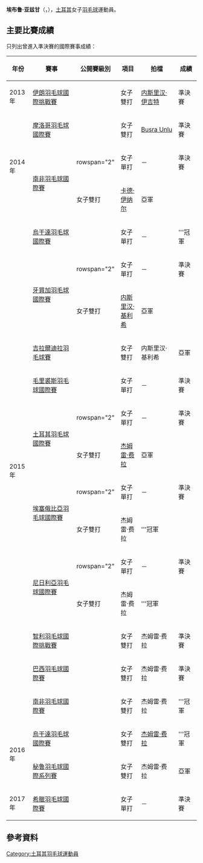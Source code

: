 {{noteTA|G1=Badminton}}
{{Infobox 羽球選手
| playername              = 埃布鲁·亚兹甘<br/>{{lang|tr|Ebru Yazgan}}
| image                   = 
| size                    = 
| caption                 = 
| birth_name              = 
| date_of_birth           = {{birth_date_and_age|1994|6|18}}
| place_of_birth          = 
| height                  = 
| weight                  = 
| event                   = 女子單打、女子雙打、混合雙打
| country                 = {{TUR}}
| years_active            = 
| handedness              = 
| coach                   = 
| highest_ranking         = 第89位（女單）
| date_of_highest_ranking = 2015年8月27日 <ref name="ranking">[http://bwfcontent.tournamentsoftware.com/ranking/player.aspx?id=9929&player=113799 BWF World Ranking - Ranking of Ebru YAZGAN (84902)]{{en}}</ref>
| current_ranking         = 第95位（女單）<br/>第135位（女雙-[[内斯里汉·基利希|基利希]]）<br/>第151位（女雙-[[杰姆雷·费拉|费拉]]）<br/>第382位（女雙-[[卡德·伊纳尔|伊纳尔]]）<br/>第432位（女雙-[[Busra_Unlu|Unlu]]）<br/>第799位（混雙-[[Enis_Sesalan|Sesalan]]）
| date_of_current_ranking = 2015年10月15日 <ref>[http://bwfcontent.tournamentsoftware.com/ranking/category.aspx?id=9929&category=473 BWF World Ranking - BWF世界排名榜 (10/15/2015) - Women's singles]{{en}}</ref><ref>[http://bwfcontent.tournamentsoftware.com/ranking/category.aspx?id=9929&category=475 BWF World Ranking - BWF世界排名榜 (10/15/2015) - Women's doubles]{{en}}</ref><ref>[http://bwfcontent.tournamentsoftware.com/ranking/category.aspx?id=9929&category=475 BWF World Ranking - BWF世界排名榜 (10/15/2015) - Mixed doubles]{{en}}</ref>
| played                  = 57勝–49負（女單）<br/>44勝–36負（女雙）<br/>13勝–22負（混雙）
| titles                  = 
| bwf_profile             = C049DDF6-363F-4EF4-A159-30A8C968B4F6
| bwf_id                  = 84902
| updated                 = 2015年10月18日
}}
{{MedalTableTop}}
{{MedalSport | 女子[[羽毛球|羽毛球]]}}
{{MedalCountry | {{TUR}}}}
{{MedalBottom}}
'''埃布鲁·亚兹甘'''（{{lang-tr|'''Ebru Yazgan'''}}，{{bd|1994年|6月18日||}}），[[土耳其|土耳其]]女子[[羽毛球|羽毛球]]運動員。

==主要比賽成績==
只列出曾進入準決賽的國際賽事成績：
{| class=wikitable style="text-align:center; font-size:small;" 
!width="50"|年份
!width="180"|賽事
!width="80"|公開賽級別
!width="60"|項目
!width="120"|拍檔
!width="50"|成績
|-
!rowspan="1"|2013年
|[[2013年伊朗羽毛球國際挑戰賽|伊朗羽毛球國際挑戰賽]]
|{{BWFIC}}
|女子雙打
|[[内斯里汉·伊吉特|内斯里汉·伊吉特]]
|bgcolor="#b8860b"|準決賽
|-
!rowspan="3"|2014年
|[[2014年摩洛哥羽毛球國際賽|摩洛哥羽毛球國際賽]]
|{{BWFIS}}
|女子雙打
|[[Busra_Unlu|Busra Unlu]]
|bgcolor="#b8860b"|準決賽
|-
|rowspan="2"|[[2014年南非羽毛球國際賽|南非羽毛球國際賽]]
|rowspan="2" {{BWFIS}}
|女子單打
|－
|bgcolor="#b8860b"|準決賽
|-
|女子雙打
|[[卡德·伊纳尔|卡德·伊纳尔]]
|bgcolor="silver"|亞軍
|-
!rowspan="14"|2015年
|[[2015年烏干達羽毛球國際賽|烏干達羽毛球國際賽]]
|{{BWFIS}}
|女子單打
|－
|bgcolor="gold"|'''冠軍
|-
|rowspan="2"|[[2015年牙買加羽毛球國際賽|牙買加羽毛球國際賽]]
|rowspan="2" {{BWFIS}}
|女子單打
|－
|bgcolor="#b8860b"|準決賽
|-
|女子雙打
|[[内斯里汉·基利希|内斯里汉·基利希]]
|bgcolor="silver"|亞軍
|-
|[[2015年吉拉爾迪拉羽毛球賽|吉拉爾迪拉羽毛球賽]]
|{{BWFIS}}
|女子雙打
|内斯里汉·基利希
|bgcolor="silver"|亞軍
|-
|[[2015年毛里裘斯羽毛球國際賽|毛里裘斯羽毛球國際賽]]
|{{BWFIS}}
|女子單打
|－
|bgcolor="#b8860b"|準決賽
|-
|rowspan="2"|[[2015年土耳其羽毛球國際賽|土耳其羽毛球國際賽]]
|rowspan="2" {{BWFIS}}
|女子單打
|－
|bgcolor="#b8860b"|準決賽
|-
|女子雙打
|[[杰姆雷·费拉|杰姆雷·费拉]]
|bgcolor="silver"|亞軍
|-
|rowspan="2"|[[2015年埃塞俄比亞羽毛球國際賽|埃塞俄比亞羽毛球國際賽]]
|rowspan="2" {{BWFIS}}
|女子單打
|－
|bgcolor="#b8860b"|準決賽
|-
|女子雙打
|杰姆雷·费拉
|bgcolor="gold"|'''冠軍
|-
|rowspan="2"|[[2015年尼日利亞羽毛球國際賽|尼日利亞羽毛球國際賽]]
|rowspan="2" {{BWFIS}}
|女子單打
|－
|bgcolor="#b8860b"|準決賽
|-
|女子雙打
|杰姆雷·费拉
|bgcolor="gold"|'''冠軍
|-
|[[2015年智利羽毛球國際挑戰賽|智利羽毛球國際挑戰賽]]
|{{BWFIC}}
|女子雙打
|杰姆雷·费拉
|bgcolor="#b8860b"|準決賽
|-
|[[2015年巴西羽毛球國際賽|巴西羽毛球國際賽]]
|{{BWFIS}}
|女子雙打
|杰姆雷·费拉
|bgcolor="#b8860b"|準決賽
|-
|[[2015年南非羽毛球國際賽|南非羽毛球國際賽]]
|{{BWFIS}}
|女子雙打
|杰姆雷·费拉
|bgcolor="gold"|'''冠軍
|-
!rowspan="2"|2016年
|[[2016年烏干達羽毛球國際賽|烏干達羽毛球國際賽]]
|{{BWFIS}}
|女子雙打
|[[杰姆雷·费拉|杰姆雷·费拉]]
|bgcolor="gold"|'''冠軍
|-
|[[2016年秘鲁羽毛球國際系列賽|秘鲁羽毛球國際系列賽]]
|{{BWFIS}}
|女子雙打
|杰姆雷·费拉
|bgcolor="silver"|亞軍
|-
!rowspan="1"|2017年
|[[2017年希臘羽毛球國際賽|希臘羽毛球國際賽]]
|{{BWFFS}}
|女子單打
|－
|bgcolor="#b8860b"|準決賽
|}
{{BWF賽事級別索引}}

==參考資料==
{{Reflist}}

{{DEFAULTSORT:Yazgan, Ebru}}
[[Category:土耳其羽毛球運動員|Category:土耳其羽毛球運動員]]